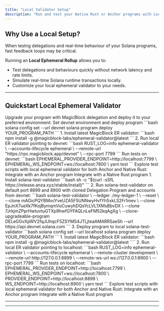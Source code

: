 ```yaml
---
title: "Local Validator Setup"
description: "Run and test your Native Rust or Anchor programs with Local Ephemeral Rollups"
---
```


## Why Use a Local Setup?

When testng delegations and real-time behaviour of your Solana programs, fast feedback loops may be critical.

Running an **Local Ephemeral Rollup** allows you to:

- Test delegations and behaviours quickly without network latency and rate limits.
- Simulate real-time Solana runtime transactions locally.
- Customize your local ephemeral validator to your needs.

---

## Quickstart Local Ephemeral Validator

<Tabs>
  <Tab title="devnet">
    <Steps>
      <Step title="Upgrade and deploy program on devnet">
        Upgrade your program with MagicBlock delegation and deploy it to your
        preferred environment:
            Set devnet environment and deploy program
          ```bash
          solana config set --url devnet
          solana program deploy YOUR_PROGRAM_PATH
          ```
      </Step>
      <Step title="Install and run MagicBlock ER validator for devnet">
        1. Install latest MagicBlock ER validator:
        ```bash
        npm install -g @magicblock-labs/ephemeral-validator@latest
        ```
        2. Run local ER validator pointing to devnet:
        ```bash
        RUST_LOG=info ephemeral-validator \
          --accounts-lifecycle ephemeral \
          --remote-url "https://rpc.magicblock.app/devnet" \
          --rpc-port 7799
        ```
      </Step>
      <Step title="Test your real-time program instructions and delegation">
        Run tests on devnet:
        ```bash
          EPHEMERAL_PROVIDER_ENDPOINT=http://localhost:7799 \
          EPHEMERAL_WS_ENDPOINT=ws://localhost:7800 \
          yarn test
        ```
        Explore test scripts with local ephemeral validator for both Anchor and Native Rust:
        <CardGroup cols={2}>
          <Card
            title="Anchor"
            icon="anchor"
            href="/pages/get-started/how-integrate-your-program/anchor#ephemeral-endpoint-configuration"
            iconType="duotone"
          >
            Integrate with an Anchor program
          </Card>
          <Card
            title="Native Rust"
            icon="rust"
            href="/pages/get-started/how-integrate-your-program/rust#ephemeral-endpoint-configuration"
            iconType="duotone"
          >
            Integrate with a Native Rust program
          </Card>
        </CardGroup>
      </Step>
    </Steps>

  </Tab>
  <Tab title="localhost">
    <Steps>
      <Step title="Upgrade and deploy program on localhost">
          1. Install solana-test-validator
        ```bash
        sh -c "$(curl -sSfL https://release.anza.xyz/stable/install)"
        ```
          2. Run solana-test-validator on default port 8899 and 8900 with cloned Delegation Program and accounts from devnet:
        ```bash
        solana-test-validator \
          --ledger ./my-ledger-1 \
          --reset \
          --clone mAGicPQYBMvcYveUZA5F5UNNwyHvfYh5xkLS2Fr1mev \
          --clone EpJnX7ueXk7fKojBymqmVuCuwyhDQsYcLVL1XMsBbvDX \
          --clone 7JrkjmZPprHwtuvtuGTXp9hwfGYFAQLnLeFM52kqAgXg \
          --clone-upgradeable-program DELeGGvXpWV2fqJUhqcF5ZSYMS4JTLjteaAMARRSaeSh --url https://api.devnet.solana.com
        ```
          3. Deploy program to local solana-test-validator
        ```bash
          solana config set --url localhost
          solana program deploy YOUR_PROGRAM_PATH
        ```
      </Step>
      <Step title="Install and run MagicBlock ER validator for localhost">
        1. Install latest MagicBlock ER validator:
        ```bash
        npm install -g @magicblock-labs/ephemeral-validator@latest
        ````
        2. Run local ER validator pointing to localhost:
        ```bash
        RUST_LOG=info ephemeral-validator \
          --accounts-lifecycle ephemeral \
          --remote-cluster development \
          --remote-url http://127.0.0.1:8899 \
          --remote-ws-url ws://127.0.0.1:8900 \
          --rpc-port 7799
        ```
      </Step>
      <Step title="Test your real-time program instructions and delegation">
          Run tests on localhost:
          ```bash
          EPHEMERAL_PROVIDER_ENDPOINT=http://localhost:7799 \
          EPHEMERAL_WS_ENDPOINT=ws://localhost:7800 \
          PROVIDER_ENDPOINT=http://localhost:8899 \
          WS_ENDPOINT=http://localhost:8900 \
          yarn test
          ```
          Explore test scripts with local ephemeral validator for both Anchor and Native Rust:
          <CardGroup cols={2}>
            <Card
              title="Anchor"
              icon="anchor"
              href="/pages/get-started/how-integrate-your-program/anchor"
              iconType="duotone"
            >
              Integrate with an Anchor program
            </Card>
            <Card
              title="Native Rust"
              icon="rust"
              href="/pages/get-started/how-integrate-your-program/rust"
              iconType="duotone"
            >
              Integrate with a Native Rust program
            </Card>
          </CardGroup>
      </Step>
    </Steps>

  </Tab>
</Tabs>

---

---
